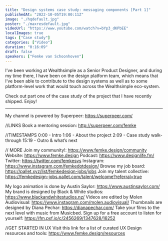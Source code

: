 ```yaml
---
title: "Design systems case study: messaging components [Part 1]"
publishedAt: "2022-10-05T19:00:11Z"
image: "./hqdefault.jpg"
poster: "./maxresdefault.jpg"
videoUrl: "https://www.youtube.com/watch?v=bYp3_dKPbEE"
localImages: true
tags: ["Case study"]
categories: ["Video"]
duration: "0:16:09"
draft: false
speakers: ["Femke van Schoonhoven"]
---
```


I’ve been working at Wealthsimple as a Senior Product Designer, and during my time there, I have been on the design platform team, which means that I’ve been able to contribute to the design systems as well as to some platform-level work that would touch across the Wealthsimple eco-system.

Check out part one of the case study of the project that I have recently shipped. Enjoy!

---

My channel is powered by Superpeer: https://superpeer.com/

//LINKS
Book a mentoring session: http://superpeer.com/femke

//TIMESTAMPS
0:00 - Intro
1:06 - About the project
2:09 - Case study walk-through
15:19 - Outro & what’s next

// MORE
Join my community!: https://www.femke.design/community
Website: https://www.femke.design
Podcast: https://www.designlife.fm/
Twitter: https://twitter.com/femkesvs
Instagram: https://www.instagram.com/femkedotdesign/
Browse my job board: https://pallet.xyz/list/femkedesign-jobs/jobs
Join my talent collective: https://femkedesign-jobs.pallet.com/talent/welcome?referral=true

My logo animation is done by Austin Saylor: https://www.austinsaylor.com/
My brand is designed by Black & White studios: https://www.blackandwhitestudios.nz/
Videos are edited by Molen Audiovisual: https://www.instagram.com/molen.audiovisual/
Thumbnails are designed by Diana Pechar: https://dianapechar.com/
Take your films to the next level with music from Musicbed. Sign up for a free account to listen for yourself: https://fm.pxf.io/c/2456269/1347628/16252

//GET STARTED IN UX
Visit this link for a list of curated UX Design resources and tools: https://www.femke.design/resources
